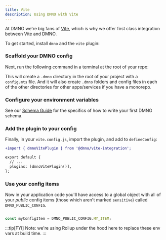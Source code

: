 ```yaml
---
title: Vite
description: Using DMNO with Vite
---
```



At DMNO we're big fans of [Vite](https://vitejs.dev/), which is why we offer first class integration between Vite and DMNO. 

To get started, install `dmno` and the `vite` plugin: 

<TabbedCode packageName="@dmno/vite-integration @dmno/config-engine" />

### Scaffold your DMNO config

Next, run the following command in a terminal at the root of your repo:

<TabbedCode command="dmno init" />

This will create a `.dmno` directory in the root of your project with a `config.mts` file. And it will also create `.dmno` folders and config files in each of the other directories for other apps/services if you have a monorepo.

### Configure your environment variables    

See our [Schema Guide](/docs/guides/schema) for the specifics of how to write your first DMNO schema. 

### Add the plugin to your config

Finally, in your `vite.config.js`, import the plugin, and add to `defineConfig`: 

```diff lang="ts" ins="dmnoVitePlugin()"
+import { dmnoVitePlugin } from '@dmno/vite-integration';

export default {
  // ...
  plugins: [dmnoVitePlugin()],
};

```

### Use your config items

Now in your application code you'll have access to a global object with all of your _public_ config items (those which aren't marked `sensitive`) called `DMNO_PUBLIC_CONFIG`. 

```js

const myConfigItem = DMNO_PUBLIC_CONFIG.MY_ITEM;
```

:::tip[FYI]
Note: we're using Rollup under the hood here to replace these env vars at build time. 
:::

